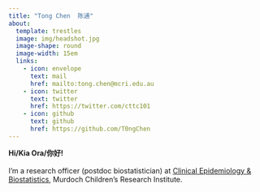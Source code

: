 ```yaml
---
title: "Tong Chen  陈通"
about:
  template: trestles
  image: img/headshot.jpg
  image-shape: round
  image-width: 15em
  links:
    - icon: envelope
      text: mail
      href: mailto:tong.chen@mcri.edu.au
    - icon: twitter
      text: twitter
      href: https://twitter.com/cttc101
    - icon: github
      text: github
      href: https://github.com/T0ngChen
---
```


<div class="about-link-text">
**Hi/Kia Ora/你好!**<br>
 <br>
I'm a research officer (postdoc biostatistician) at [Clinical Epidemiology & Biostatistics](https://www.mcri.edu.au/research/research-areas/population-health/clinical-epidemiology-biostatistics-cebu), Murdoch Children's Research Institute.

</div>

